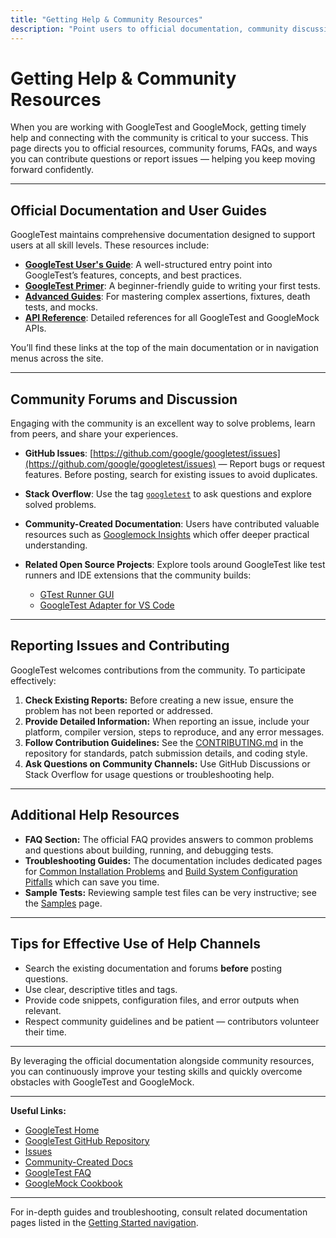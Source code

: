 ```yaml
---
title: "Getting Help & Community Resources"
description: "Point users to official documentation, community discussion forums, and ways to contribute questions or issues to keep moving forward confidently."
---
```


# Getting Help & Community Resources

When you are working with GoogleTest and GoogleMock, getting timely help and connecting with the community is critical to your success. This page directs you to official resources, community forums, FAQs, and ways you can contribute questions or report issues — helping you keep moving forward confidently.

---

## Official Documentation and User Guides

GoogleTest maintains comprehensive documentation designed to support users at all skill levels. These resources include:

- **[GoogleTest User's Guide](https://google.github.io/googletest/)**: A well-structured entry point into GoogleTest’s features, concepts, and best practices.
- **[GoogleTest Primer](https://google.github.io/googletest/primer.html)**: A beginner-friendly guide to writing your first tests.
- **[Advanced Guides](https://google.github.io/googletest/advanced.html)**: For mastering complex assertions, fixtures, death tests, and mocks.
- **[API Reference](https://google.github.io/googletest/reference/assertions.html)**: Detailed references for all GoogleTest and GoogleMock APIs.

You’ll find these links at the top of the main documentation or in navigation menus across the site.

---

## Community Forums and Discussion

Engaging with the community is an excellent way to solve problems, learn from peers, and share your experiences.

- **GitHub Issues**: [https://github.com/google/googletest/issues](https://github.com/google/googletest/issues) — Report bugs or request features. Before posting, search for existing issues to avoid duplicates.

- **Stack Overflow**: Use the tag [`googletest`](https://stackoverflow.com/questions/tagged/googletest) to ask questions and explore solved problems.

- **Community-Created Documentation**: Users have contributed valuable resources such as [Googlemock Insights](https://github.com/ElectricRCAircraftGuy/eRCaGuy_dotfiles/blob/master/googletest/insights.md) which offer deeper practical understanding.

- **Related Open Source Projects**: Explore tools around GoogleTest like test runners and IDE extensions that the community builds:
  - [GTest Runner GUI](https://github.com/nholthaus/gtest-runner)
  - [GoogleTest Adapter for VS Code](https://marketplace.visualstudio.com/items?itemName=DavidSchuldenfrei.gtest-adapter)

---

## Reporting Issues and Contributing

GoogleTest welcomes contributions from the community. To participate effectively:

1. **Check Existing Reports:** Before creating a new issue, ensure the problem has not been reported or addressed.
2. **Provide Detailed Information:** When reporting an issue, include your platform, compiler version, steps to reproduce, and any error messages.
3. **Follow Contribution Guidelines:** See the [CONTRIBUTING.md](https://github.com/google/googletest/blob/main/CONTRIBUTING.md) in the repository for standards, patch submission details, and coding style.
4. **Ask Questions on Community Channels:** Use GitHub Discussions or Stack Overflow for usage questions or troubleshooting help.

---

## Additional Help Resources

- **FAQ Section:** The official FAQ provides answers to common problems and questions about building, running, and debugging tests.
- **Troubleshooting Guides:** The documentation includes dedicated pages for [Common Installation Problems](https://google.github.io/googletest/installation-guide/common-problems.html) and [Build System Configuration Pitfalls](https://google.github.io/googletest/installation-guide/build-system-issues.html) which can save you time.
- **Sample Tests:** Reviewing sample test files can be very instructive; see the [Samples](https://google.github.io/googletest/samples.html) page.

---

## Tips for Effective Use of Help Channels

- Search the existing documentation and forums **before** posting questions.
- Use clear, descriptive titles and tags.
- Provide code snippets, configuration files, and error outputs when relevant.
- Respect community guidelines and be patient — contributors volunteer their time.

---

By leveraging the official documentation alongside community resources, you can continuously improve your testing skills and quickly overcome obstacles with GoogleTest and GoogleMock.

---

**Useful Links:**

- [GoogleTest Home](https://google.github.io/googletest/)
- [GoogleTest GitHub Repository](https://github.com/google/googletest)
- [Issues](https://github.com/google/googletest/issues)
- [Community-Created Docs](https://github.com/google/googletest/blob/main/docs/community_created_documentation.md)
- [GoogleTest FAQ](https://google.github.io/googletest/faq.html)
- [GoogleMock Cookbook](https://google.github.io/googletest/gmock_cook_book.html)

---

For in-depth guides and troubleshooting, consult related documentation pages listed in the [Getting Started navigation](https://google.github.io/googletest/getting-started.html).



